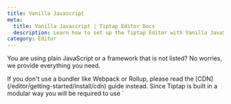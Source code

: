 ```yaml
---
title: Vanilla Javascript
meta:
  title: Vanilla Javascript | Tiptap Editor Docs
  description: Learn how to set up the Tiptap Editor with Vanilla JavaScript, install dependencies and initialize the editor in the docs!
category: Editor
---
```



You are using plain JavaScript or a framework that is not listed? No worries, we provide everything you need.

<Callout title="Hint" variant="hint">
    If you don't use a bundler like Webpack or Rollup, please read the [CDN](/editor/getting-started/install/cdn) guide instead. Since Tiptap is built in a modular way you will be required to use `<script type="module">` in your HTML to get our CDN imports working.
</Callout>

## Install dependencies

For the following example you will need `@tiptap/core` (the actual editor), `@tiptap/pm` (the ProseMirror library) and `@tiptap/starter-kit`. The StarterKit doesn’t include all, but the most common extensions.

```bash
npm install @tiptap/core @tiptap/pm @tiptap/starter-kit
```

### Add some markup

Add the following HTML where you want the editor to be mounted:

```html
<div class="element"></div>
```

## Initialize the editor

Everything is in place now, so let’s set up the actual editor now. Add the following code to your JavaScript:

```js
import { Editor } from '@tiptap/core'
import StarterKit from '@tiptap/starter-kit'

new Editor({
  element: document.querySelector('.element'),
  extensions: [StarterKit],
  content: '<p>Hello World!</p>',
})
```

Open your project in the browser to see Tiptap in action. Good work!
